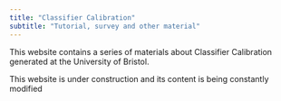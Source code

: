 ```yaml
---
title: "Classifier Calibration"
subtitle: "Tutorial, survey and other material"
---
```


This website contains a series of materials about Classifier Calibration
generated at the University of Bristol. 

::: {.callout-caution}
This website is under construction and its content is being constantly modified
:::

